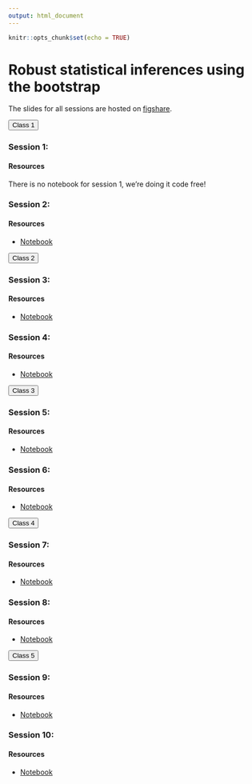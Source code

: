 ```yaml
---
output: html_document
---
```


```r
knitr::opts_chunk$set(echo = TRUE)
```

# Robust statistical inferences using the bootstrap

The slides for all sessions are hosted on [figshare]().

<button type="button" class="btn btn-success btn-lg btn-block font-weight-bold">Class 1</button>

### Session 1:

#### Resources

There is no notebook for session 1, we're doing it code free!

### Session 2:

#### Resources

- [Notebook](nb2.html)

<button type="button" class="btn btn-success btn-lg btn-block font-weight-bold">Class 2</button>

### Session 3:

#### Resources

- [Notebook](nb3.html)

### Session 4:

#### Resources

- [Notebook](nb4.html)

<button type="button" class="btn btn-success btn-lg btn-block font-weight-bold">Class 3</button>

### Session 5:

#### Resources

- [Notebook](nb5.html)

### Session 6:

#### Resources

- [Notebook](nbk6.html)

<button type="button" class="btn btn-success btn-lg btn-block font-weight-bold">Class 4</button>

### Session 7:

#### Resources

- [Notebook](nb7.html)

### Session 8:

#### Resources

- [Notebook](nb8.html)

<button type="button" class="btn btn-success btn-lg btn-block font-weight-bold">Class 5</button>

### Session 9:

#### Resources

- [Notebook](nb9.html)

### Session 10:

#### Resources

- [Notebook](nb10.html)

